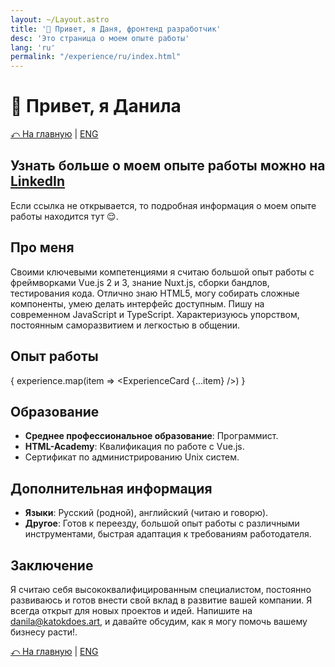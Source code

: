 ```yaml
---
layout: ~/Layout.astro
title: '👋 Привет, я Даня, фронтенд разработчик'
desc: 'Это страница о моем опыте работы'
lang: 'ru'
permalink: "/experience/ru/index.html"
---
```


# 👋 Привет, я Данила
[⤺ На главную](/ru) | [ENG](/experience)

## Узнать больше о моем опыте работы можно на [LinkedIn](https://www.linkedin.com/in/bdanila/)
Если ссылка не открывается, то подробная информация о моем опыте работы находится тут 😌.

## Про меня
Своими ключевыми компетенциями я считаю большой опыт работы с фреймворками Vue.js 2 и 3, знание Nuxt.js, сборки бандлов, тестирования кода. Отлично знаю HTML5, могу собирать сложные компоненты, умею делать интерфейс доступным. Пишу на современном JavaScript и TypeScript. Характеризуюсь упорством, постоянным саморазвитием и легкостью в общении.

## Опыт работы

{ experience.map(item => <ExperienceCard {...item} />) }

## Образование

- **Среднее профессиональное образование**: Программист.
- **HTML-Academy**: Квалификация по работе с Vue.js.
- Сертификат по администрированию Unix систем.

## Дополнительная информация

- **Языки**: Русский (родной), английский (читаю и говорю).
- **Другое**: Готов к переезду, большой опыт работы с различными инструментами, быстрая адаптация к требованиям работодателя.

## Заключение

Я считаю себя высококвалифицированным специалистом, постоянно развиваюсь и готов внести свой вклад в развитие вашей компании. Я всегда открыт для новых проектов и идей. Напишите на [danila@katokdoes.art](mailto:danila@katokdoes.art), и давайте обсудим, как я могу помочь вашему бизнесу расти!.

[⤺ На главную](/ru) | [ENG](/experience)
